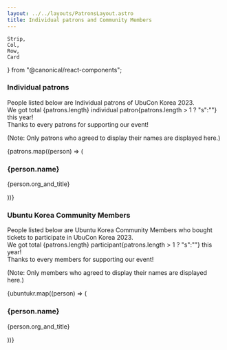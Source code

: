 ```yaml
---
layout: ../../layouts/PatronsLayout.astro
title: Individual patrons and Community Members
---
```

	Strip,
	Col,
    Row,
    Card
} from "@canonical/react-components";

### Individual patrons

People listed below are Individual patrons of UbuCon Korea 2023.
<br />We got total {patrons.length} individual patron{patrons.length > 1 ? "s":""} this year!
<br />Thanks to every patrons for supporting our event!

(Note: Only patrons who agreed to display their names are displayed here.)

<Row>
    {patrons.map((person) => (
        <div className="p-card col-4">
            <h3>{person.name}</h3>
            <p>{person.org_and_title}</p>
        </div>
    ))}
</Row>

### Ubuntu Korea Community Members

People listed below are Ubuntu Korea Community Members who bought tickets to participate in UbuCon Korea 2023.
<br />We got total {patrons.length} participant{patrons.length > 1 ? "s":""} this year!
<br />Thanks to every members for supporting our event!

(Note: Only members who agreed to display their names are displayed here.)

<Row>
    {ubuntukr.map((person) => (
        <div className="p-card col-4">
            <h3>{person.name}</h3>
            <p>{person.org_and_title}</p>
        </div>
    ))}
</Row>